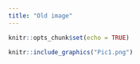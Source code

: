 ---
title: "Old image"
---

```{r setup, include=FALSE}
knitr::opts_chunk$set(echo = TRUE)
```





```{r pressure, echo=FALSE, out.width = '25%'}
knitr::include_graphics("Pic1.png")
```


